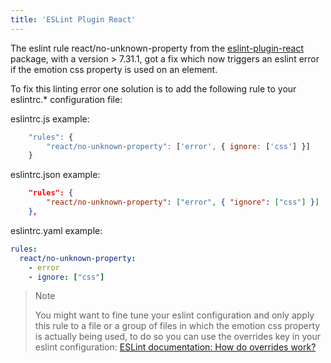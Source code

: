 ```yaml
---
title: 'ESLint Plugin React'
---
```


The eslint rule react/no-unknown-property from the [eslint-plugin-react](https://github.com/jsx-eslint/eslint-plugin-react) package, with a version > 7.31.1, got a fix which now triggers an eslint error if the emotion css property is used on an element.

To fix this linting error one solution is to add the following rule to your eslintrc.* configuration file:

eslintrc.js example:

```js
    "rules": {
        "react/no-unknown-property": ['error', { ignore: ['css'] }]
    }
```

eslintrc.json example:

```json
    "rules": {
        "react/no-unknown-property": ["error", { "ignore": ["css"] }]
    },
```

eslintrc.yaml example:

```yaml
rules:
  react/no-unknown-property:
    - error
    - ignore: ["css"]
```

> Note
>
> You might want to fine tune your eslint configuration and only apply this rule to a file or a group of files in which the emotion css property is actually being used, to do so you can use the overrides key in your eslint configuration: [ESLint documentation: How do overrides work?](https://eslint.org/docs/latest/user-guide/configuring/configuration-files#how-do-overrides-work)